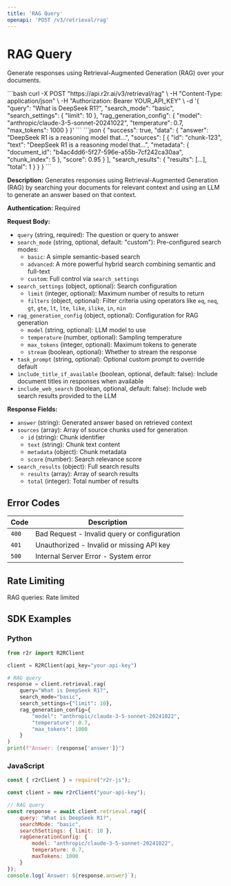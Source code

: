 ```yaml
---
title: 'RAG Query'
openapi: 'POST /v3/retrieval/rag'
---
```


# RAG Query

Generate responses using Retrieval-Augmented Generation (RAG) over your documents.

<RequestExample>
```bash
curl -X POST "https://api.r2r.ai/v3/retrieval/rag" \
  -H "Content-Type: application/json" \
  -H "Authorization: Bearer YOUR_API_KEY" \
  -d '{
    "query": "What is DeepSeek R1?",
    "search_mode": "basic",
    "search_settings": {
      "limit": 10
    },
    "rag_generation_config": {
      "model": "anthropic/claude-3-5-sonnet-20241022",
      "temperature": 0.7,
      "max_tokens": 1000
    }
  }'
```
</RequestExample>

<ResponseExample>
```json
{
  "success": true,
  "data": {
    "answer": "DeepSeek R1 is a reasoning model that...",
    "sources": [
      {
        "id": "chunk-123",
        "text": "DeepSeek R1 is a reasoning model that...",
        "metadata": {
          "document_id": "b4ac4dd6-5f27-596e-a55b-7cf242ca30aa",
          "chunk_index": 5
        },
        "score": 0.95
      }
    ],
    "search_results": {
      "results": [...],
      "total": 1
    }
  }
}
```
</ResponseExample>

**Description:** Generates responses using Retrieval-Augmented Generation (RAG) by searching your documents for relevant context and using an LLM to generate an answer based on that context.

**Authentication:** Required

**Request Body:**
- `query` (string, required): The question or query to answer
- `search_mode` (string, optional, default: "custom"): Pre-configured search modes:
  - `basic`: A simple semantic-based search
  - `advanced`: A more powerful hybrid search combining semantic and full-text
  - `custom`: Full control via `search_settings`
- `search_settings` (object, optional): Search configuration
  - `limit` (integer, optional): Maximum number of results to return
  - `filters` (object, optional): Filter criteria using operators like `eq`, `neq`, `gt`, `gte`, `lt`, `lte`, `like`, `ilike`, `in`, `nin`
- `rag_generation_config` (object, optional): Configuration for RAG generation
  - `model` (string, optional): LLM model to use
  - `temperature` (number, optional): Sampling temperature
  - `max_tokens` (integer, optional): Maximum tokens to generate
  - `stream` (boolean, optional): Whether to stream the response
- `task_prompt` (string, optional): Optional custom prompt to override default
- `include_title_if_available` (boolean, optional, default: false): Include document titles in responses when available
- `include_web_search` (boolean, optional, default: false): Include web search results provided to the LLM

**Response Fields:**
- `answer` (string): Generated answer based on retrieved context
- `sources` (array): Array of source chunks used for generation
  - `id` (string): Chunk identifier
  - `text` (string): Chunk text content
  - `metadata` (object): Chunk metadata
  - `score` (number): Search relevance score
- `search_results` (object): Full search results
  - `results` (array): Array of search results
  - `total` (integer): Total number of results

## Error Codes

| Code | Description |
|------|-------------|
| `400` | Bad Request - Invalid query or configuration |
| `401` | Unauthorized - Invalid or missing API key |
| `500` | Internal Server Error - System error |

## Rate Limiting

RAG queries: Rate limited

## SDK Examples

### Python

```python
from r2r import R2RClient

client = R2RClient(api_key="your-api-key")

# RAG query
response = client.retrieval.rag(
    query="What is DeepSeek R1?",
    search_mode="basic",
    search_settings={"limit": 10},
    rag_generation_config={
        "model": "anthropic/claude-3-5-sonnet-20241022",
        "temperature": 0.7,
        "max_tokens": 1000
    }
)
print(f"Answer: {response['answer']}")
```

### JavaScript

```javascript
const { r2rClient } = require("r2r-js");

const client = new r2rClient("your-api-key");

// RAG query
const response = await client.retrieval.rag({
    query: "What is DeepSeek R1?",
    searchMode: "basic",
    searchSettings: { limit: 10 },
    ragGenerationConfig: {
        model: "anthropic/claude-3-5-sonnet-20241022",
        temperature: 0.7,
        maxTokens: 1000
    }
});
console.log(`Answer: ${response.answer}`);
``` 